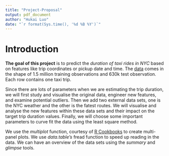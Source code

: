 ```yaml
---
title: "Project-Proposal"
output: pdf_document
author: "Hukai Luo"
date: "`r format(Sys.time(), '%d %B %Y')`"
---
```


# Introduction

**The goal of this project** is to predict the *duration of taxi rides in NYC* based on features like trip coordinates or pickup date and time. The [data](https://www.kaggle.com/c/nyc-taxi-trip-duration/data) comes in the shape of 1.5 million training observations and 630k test observation. Each row contains one taxi trip.

Since there are lots of parameters when we are estimating the trip duration, we will first study and visualise the original data, engineer new features, and examine potential outliers. Then we add two external data sets, one is the NYC weather and the other is the fatest routes. We will visualise and analyse the new features within these data sets and their impact on the target trip duration values. Finally, we will choose some important parameters to curve fit the data using the least square method.

We use the *multiplot* function, courtesy of [R Cookbooks](http://www.cookbook-r.com/Graphs/Multiple_graphs_on_one_page_(ggplot2)/) to create multi-panel plots.
We use *data.table's* fread function to speed up reading in the data.
We can have an overview of the data sets using the *summary* and *glimpse* tools.